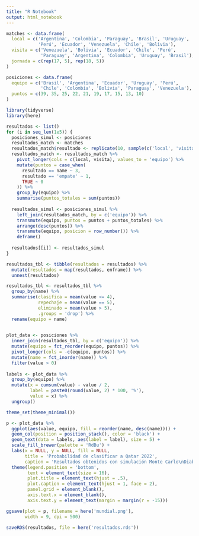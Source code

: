 ```yaml
---
title: "R Notebook"
output: html_notebook
---
```


```r
matches <- data.frame(
  local = c('Argentina', 'Colombia', 'Paraguay', 'Brasil', 'Uruguay',
            'Perú', 'Ecuador', 'Venezuela', 'Chile', 'Bolivia'),
  visita = c('Venezuela', 'Bolivia', 'Ecuador', 'Chile', 'Perú', 
             'Paraguay', 'Argentina', 'Colombia', 'Uruguay', 'Brasil'),
  jornada = c(rep(17, 5), rep(18, 5))
)

posiciones <- data.frame(
  equipo = c('Brasil', 'Argentina', 'Ecuador', 'Uruguay', 'Perú',
             'Chile', 'Colombia', 'Bolivia', 'Paraguay', 'Venezuela'),
  puntos = c(39, 35, 25, 22, 21, 19, 17, 15, 13, 10)
)
```

```r
library(tidyverse)
library(here)

resultados <- list()
for (i in seq_len(1e5)) {
  posiciones_simul <- posiciones
  resultados_match <- matches
  resultados_match$resultado <- replicate(10, sample(c('local', 'visita', 'empate'), 1))
  resultados_match <- resultados_match %>% 
    pivot_longer(cols = c(local, visita), values_to = 'equipo') %>% 
    mutate(puntos = case_when(
      resultado == name ~ 3,
      resultado == 'empate' ~ 1,
      TRUE ~ 0
    )) %>% 
    group_by(equipo) %>% 
    summarise(puntos_totales = sum(puntos))
  
  resultados_simul <- posiciones_simul %>% 
    left_join(resultados_match, by = c('equipo')) %>% 
    transmute(equipo, puntos = puntos + puntos_totales) %>% 
    arrange(desc(puntos)) %>% 
    transmute(equipo, posicion = row_number()) %>% 
    deframe()
  
  resultados[[i]] <- resultados_simul
}
```

```r
resultados_tbl <- tibble(resultados = resultados) %>% 
  mutate(resultados = map(resultados, enframe)) %>% 
  unnest(resultados) 

resultados_tbl <- resultados_tbl %>% 
  group_by(name) %>% 
  summarise(clasifica = mean(value <= 4),
            repechaje = mean(value == 5),
            eliminado = mean(value > 5),
            .groups = 'drop') %>% 
  rename(equipo = name)
  

plot_data <- posiciones %>% 
  inner_join(resultados_tbl, by = c('equipo')) %>% 
  mutate(equipo = fct_reorder(equipo, puntos)) %>% 
  pivot_longer(cols = -c(equipo, puntos)) %>% 
  mutate(name = fct_inorder(name)) %>% 
  filter(value > 0) 
  
labels <- plot_data %>% 
  group_by(equipo) %>% 
  mutate(x = cumsum(value) - value / 2,
         label = paste0(round(value, 2) * 100, '%'),
         value = x) %>%
  ungroup()

theme_set(theme_minimal())

p <- plot_data %>% 
  ggplot(aes(value, equipo, fill = reorder(name, desc(name)))) +
  geom_col(position = position_stack(), color = 'black') +
  geom_text(data = labels, aes(label = label), size = 5) +
  scale_fill_brewer(palette = 'RdBu') +
  labs(x = NULL, y = NULL, fill = NULL,
       title = 'Probabilidad de clasificar a Qatar 2022',
       caption = 'Resultados obtenidos con simulación Monte Carlo\nDiabb Zegpi D. | Actualizado al 02 de febrero') +
  theme(legend.position = 'bottom',
        text = element_text(size = 16),
        plot.title = element_text(hjust = .5),
        plot.caption = element_text(hjust = 1, face = 2),
        panel.grid = element_blank(),
        axis.text.x = element_blank(),
        axis.text.y = element_text(margin = margin(r = -15)))

ggsave(plot = p, filename = here('mundial.png'),
       width = 9, dpi = 500)

```

```r
saveRDS(resultados, file = here('resultados.rds'))
```

